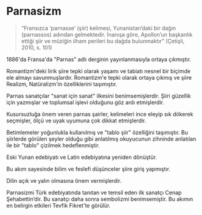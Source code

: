 
# Parnasizm

> “Fransızca ‘parnasse’ (şiir) kelimesi, Yunanistan’daki bir dağın (parnassos) adından gelmektedir. İnanışa göre, Apollon’un başkanlık ettiği şiir ve müziğin ilham perileri bu dağda bulunmaktır” <Kaynakca>(Çetişli, 2010, s. 101)</Kaynakca>

1886'da Fransa'da "Parnas" adlı derginin yayınlanmasıyla ortaya çıkmıştır.

Romantizm'deki lirik şiire tepki olarak yaşamı ve tabiatı nesnel bir biçimde ele almayı savunmuşlardır. Romantizm'e tepki olarak ortaya çıkmış ve şiire Realizm, Natüralizm'in özelliklerini taşımıştır.

Parnas sanatçılar "sanat için sanat" ilkesini benimsemişlerdir. Şiiri güzellik için yazmışlar ve toplumsal işlevi olduğunu göz ardı etmişlerdir.

Kusursuzluğa önem veren parnas şairler, kelimeleri ince eleyip sık dökerek seçmişler, ölçü ve uyak uyumuna çok dikkat etmişlerdir.

Betimlemeler yoğunlukla kullanılmış ve "tablo şiir" özelliğini taşımıştır. Bu şiirlerde görülen şeyler olduğu gibi anlatılmış okuyucunun zihninde anlatılan ile bir "tablo" çizilmek hedeflenmiştir.

Eski Yunan edebiyatı ve Latin edebiyatına yeniden dönüştür.

Bu akım sayesinde bilim ve feslefi düşünceler şiire giriş yapmıştır.

Dilin açık ve yalın olmasına önem vermişlerdir.

Parnasizmi Türk edebiyatında tanıtan ve temsil eden ilk sanatçı Cenap Şehabettin’dir. Bu sanatçı daha sonra sembolizmi benimsemiştir. Bu akımın en belirgin etkileri Tevfik Fikret'te görülür.
